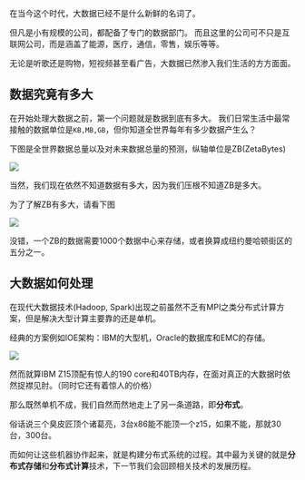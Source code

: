
在当今这个时代，大数据已经不是什么新鲜的名词了。

但凡是小有规模的公司，都配备了专门的数据部门。
而且这里的公司可不只是互联网公司，而是涵盖了能源，医疗，通信，零售，娱乐等等。

无论是听歌还是购物，短视频甚至看广告，大数据已然渗入我们生活的方方面面。

## 数据究竟有多大

在开始处理大数据之前，第一个问题就是数据到底有多大。
我们日常生活中最常接触的数据单位是`KB,MB,GB`，但你知道全世界每年有多少数据产生么？

下图是全世界数据总量以及对未来数据总量的预测，纵轴单位是ZB(ZetaBytes)

<Image src={dataYear}/>

当然，我们现在依然不知道数据有多大，因为我们压根不知道ZB是多大。

为了了解ZB有多大，请看下图

<Image src={dataUnitTable}/>

没错，一个ZB的数据需要1000个数据中心来存储，或者换算成纽约曼哈顿街区的五分之一。

## 大数据如何处理

在现代大数据技术(Hadoop, Spark)出现之前虽然不乏有MPI之类分布式计算方案，但是解决大型计算主要靠的还是单机。

经典的方案例如IOE架构：IBM的大型机，Oracle的数据库和EMC的存储。

<div className={'w-[400px] max-w-full'}>
  <Image src={ibmZ15}/>
</div>

然而就算IBM Z15顶配有惊人的190 core和40TB内存，在面对真正的大数据时依然捉襟见肘。（同时它还有着惊人的价格）

那么既然单机不成，我们自然而然地走上了另一条道路，即**分布式**。

俗话说三个臭皮匠顶个诸葛亮，3台x86能不能顶一个z15，如果不能，那就30台，300台。

而如何让这些机器协作起来，就是构建分布式系统的过程。其中最为关键的就是**分布式存储**和**分布式计算**技术，下一节我们会回顾相关技术的发展历程。



